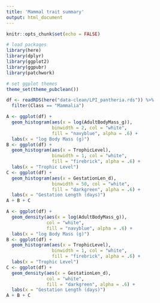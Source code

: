 ```yaml
---
title: 'Mammal trait summary'
output: html_document
---
```


```r
knitr::opts_chunk$set(echo = FALSE)

# load packages
library(here)
library(dplyr)
library(ggplot2)
library(ggpubr)
library(patchwork)

# set ggplot themes
theme_set(theme_pubclean())
```

```r
df <- readRDS(here("data-clean/LPI_pantheria.rds")) %>% 
  filter(Class == "Mammalia")
```

```r
A <- ggplot(df) +
  geom_histogram(aes(x = log(AdultBodyMass_g)), 
                 binwidth = 2, col = "white",
                 fill = "navyblue", alpha = .6) +
  labs(x = "log Body Mass (g)")
B <- ggplot(df) +
  geom_histogram(aes(x = TrophicLevel), 
                 binwidth = 1, col = "white",
                 fill = "firebrick", alpha = .6) +
  labs(x = "Trophic Level")
C <- ggplot(df) +
  geom_histogram(aes(x = GestationLen_d), 
                 binwidth = 50, col = "white",
                 fill = "darkgreen", alpha = .6) +
  labs(x = "Gestation Length (days)")
A + B + C
```

```r
A <- ggplot(df) +
  geom_density(aes(x = log(AdultBodyMass_g)), 
               col = "white",
               fill = "navyblue", alpha = .6) +
  labs(x = "log Body Mass (g)")
B <- ggplot(df) +
  geom_histogram(aes(x = TrophicLevel), 
                 binwidth = 1, col = "white",
                 fill = "firebrick", alpha = .6) +
  labs(x = "Trophic Level")
C <- ggplot(df) +
  geom_density(aes(x = GestationLen_d), 
               col = "white",
               fill = "darkgreen", alpha = .6) +
  labs(x = "Gestation Length (days)")
A + B + C
```

